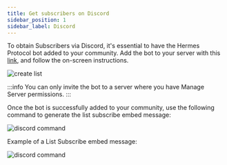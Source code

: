 ```yaml
---
title: Get subscribers on Discord
sidebar_position: 1
sidebar_label: Discord
---
```


To obtain Subscribers via Discord, it's essential to have the Hermes Protocol bot added to your community. Add the bot to your server with this [link](https://hermesprotocol.io/r/discord-bot-invite), and follow the on-screen instructions.

![create list](/img/broadcast/discord-auth.png)

:::info
You can only invite the bot to a server where you have Manage Server permissions.
:::

Once the bot is successfully added to your community, use the following command to generate the list subscribe embed message:

![discord command](/img/broadcast/discord-comand.png)

Example of a List Subscribe embed message:

![discord command](/img/broadcast/example.png)